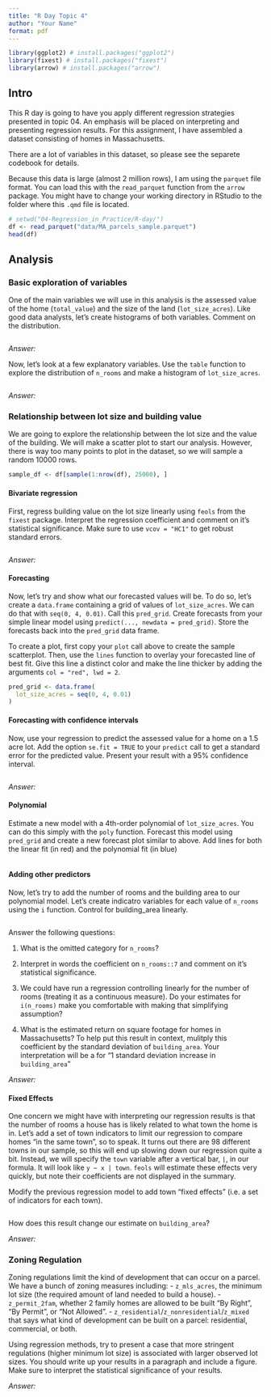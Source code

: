 ```yaml
---
title: "R Day Topic 4"
author: "Your Name"
format: pdf
---
```

```r
library(ggplot2) # install.packages("ggplot2")
library(fixest) # install.packages("fixest")
library(arrow) # install.packages("arrow")
```

## Intro

This R day is going to have you apply different regression strategies presented in topic 04. 
An emphasis will be placed on interpreting and presenting regression results. 
For this assignment, I have assembled a dataset consisting of homes in Massachusetts. 

There are a lot of variables in this dataset, so please see the separete codebook for details.

Because this data is large (almost 2 million rows), I am using the `parquet` file format. 
You can load this with the `read_parquet` function from the `arrow` package. 
You might have to change your working directory in RStudio to the folder where this `.qmd` file is located.

```r
# setwd("04-Regression_in_Practice/R-day/")
df <- read_parquet("data/MA_parcels_sample.parquet")
head(df)
```

## Analysis 
### Basic exploration of variables

One of the main variables we will use in this analysis is the assessed value of the home (`total_value`) and the size of the land (`lot_size_acres`).
Like good data analysts, let's create histograms of both variables. 
Comment on the distribution. 

```r

```

*Answer:*



Now, let's look at a few explanatory variables. 
Use the `table` function to explore the distribution of `n_rooms` and make a histogram of `lot_size_acres`. 

```r

```

*Answer:*


### Relationship between lot size and building value

We are going to explore the relationship between the lot size and the value of the building. 
We will make a scatter plot to start our analysis.
However, there is way too many points to plot in the dataset, so we will sample a random 10000 rows.

```r
sample_df <- df[sample(1:nrow(df), 25000), ]

```

#### Bivariate regression

First, regress building value on the lot size linearly using `feols` from the `fixest` package. 
Interpret the regression coefficient and comment on it's statistical significance.
Make sure to use `vcov = "HC1"` to get robust standard errors.

```r

```

*Answer:*




#### Forecasting

Now, let's try and show what our forecasted values will be. 
To do so, let's create a `data.frame` containing a grid of values of `lot_size_acres`. 
We can do that with `seq(0, 4, 0.01)`.
Call this `pred_grid`.
Create forecasts from your simple linear model using `predict(..., newdata = pred_grid)`.
Store the forecasts back into the `pred_grid` data frame.

To create a plot, first copy your `plot` call above to create the sample scatterplot.
Then, use the `lines` function to overlay your forecasted line of best fit. 
Give this line a distinct color and make the line thicker by adding the arguments `col = "red", lwd = 2`.

```r
pred_grid <- data.frame(
  lot_size_acres = seq(0, 4, 0.01)
)

```


#### Forecasting with confidence intervals

Now, use your regression to predict the assessed value for a home on a 1.5 acre lot. 
Add the option `se.fit = TRUE` to your `predict` call to get a standard error for the predicted value. 
Present your result with a 95\% confidence interval.

```r

```

*Answer:* 


#### Polynomial

Estimate a new model with a 4th-order polynomial of `lot_size_acres`. 
You can do this simply with the `poly` function.
Forecast this model using `pred_grid` and create a new forecast plot similar to above. 
Add lines for both the linear fit (in red) and the polynomial fit (in blue)

```r

```

#### Adding other predictors

Now, let's try to add the number of rooms and the building area to our polynomial model.
Let's create indicatro variables for each value of `n_rooms` using the `i` function.
Control for building_area linearly.

```r

```

Answer the following questions:

1. What is the omitted category for `n_rooms`? 

2. Interpret in words the coefficient on `n_rooms::7` and comment on it's statistical significance.

3. We could have run a regression controlling linearly for the number of rooms (treating it as a continuous measure). Do your estimates for `i(n_rooms)` make you comfortable with making that simplifying assumption?

4. What is the estimated return on square footage for homes in Massachusetts? To help put this result in context, mulitply this coefficient by  the standard deviation of `building_area`. Your interpretation will be a for "1 standard deviation increase in `building_area`"  

*Answer:*





#### Fixed Effects

One concern we might have with interpreting our regression results is that the number of rooms a house has is likely related to what town the home is in. 
Let's add a set of town indicators to limit our regression to compare homes "in the same town", so to speak.
It turns out there are 98 different towns in our sample, so this will end up slowing down our regression quite a bit. 
Instead, we will specify the `town` variable after a vertical bar, `|`, in our formula. 
It will look like `y ~ x | town`. 
`feols` will estimate these effects very quickly, but note their coefficients are not displayed in the summary. 

Modify the previous regression model to add town "fixed effects" (i.e. a set of indicators for each town).

```r

```

How does this result change our estimate on `building_area`?

*Answer:*




### Zoning Regulation

Zoning regulations limit the kind of development that can occur on a parcel.
We have a bunch of zoning measures including:
- `z_mls_acres`, the minimum lot size (the required amount of land needed to build a house).
- `z_permit_2fam`, whether 2 family homes are allowed to be built "By Right", "By Permit", or "Not Allowed".
- `z_residential`/`z_nonresidential`/`z_mixed` that says what kind of development can be built on a parcel: residential, commercial, or both. 

Using regression methods, try to present a case that more stringent regulations (higher minimum lot size) is associated with larger observed lot sizes. 
You should write up your results in a paragraph and include a figure. 
Make sure to interpret the statistical significance of your results.

*Answer:* 


